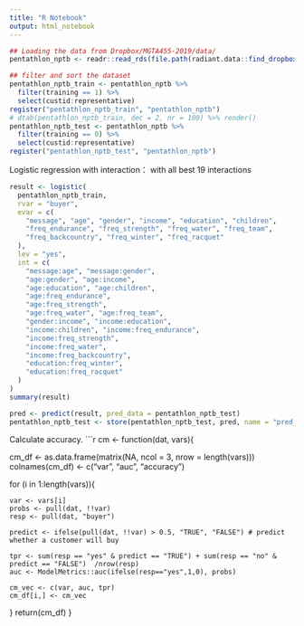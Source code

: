 ```yaml
---
title: "R Notebook"
output: html_notebook
---
```


```r
## Loading the data from Dropbox/MGTA455-2019/data/
pentathlon_nptb <- readr::read_rds(file.path(radiant.data::find_dropbox(), "MGTA455-2019/data/pentathlon_nptb.rds"))
```


```r
## filter and sort the dataset
pentathlon_nptb_train <- pentathlon_nptb %>%
  filter(training == 1) %>%
  select(custid:representative)
register("pentathlon_nptb_train", "pentathlon_nptb")
# dtab(pentathlon_nptb_train, dec = 2, nr = 100) %>% render()
pentathlon_nptb_test <- pentathlon_nptb %>%
  filter(training == 0) %>%
  select(custid:representative)
register("pentathlon_nptb_test", "pentathlon_nptb")
```

Logistic regression with interaction：
with all best 19 interactions

```r
result <- logistic(
  pentathlon_nptb_train, 
  rvar = "buyer", 
  evar = c(
    "message", "age", "gender", "income", "education", "children", 
    "freq_endurance", "freq_strength", "freq_water", "freq_team", 
    "freq_backcountry", "freq_winter", "freq_racquet"
  ), 
  lev = "yes", 
  int = c(
    "message:age", "message:gender", 
    "age:gender", "age:income", 
    "age:education", "age:children", 
    "age:freq_endurance", 
    "age:freq_strength", 
    "age:freq_water", "age:freq_team", 
    "gender:income", "income:education", 
    "income:children", "income:freq_endurance", 
    "income:freq_strength", 
    "income:freq_water", 
    "income:freq_backcountry", 
    "education:freq_winter", 
    "education:freq_racquet"
  )
)
summary(result)

pred <- predict(result, pred_data = pentathlon_nptb_test)
pentathlon_nptb_test <- store(pentathlon_nptb_test, pred, name = "pred_logit")
```

Calculate accuracy.
```r

cm <- function(dat, vars){
  
  cm_df <- as.data.frame(matrix(NA, ncol = 3, nrow = length(vars)))
  colnames(cm_df) <- c("var", "auc", "accuracy")
  
  for (i in 1:length(vars)){
    
    var <- vars[i]
    probs <- pull(dat, !!var)
    resp <- pull(dat, "buyer")
    
    predict <- ifelse(pull(dat, !!var) > 0.5, "TRUE", "FALSE") # predict whether a customer will buy 
    
    tpr <- sum(resp == "yes" & predict == "TRUE") + sum(resp == "no" & predict == "FALSE")  /nrow(resp)
    auc <- ModelMetrics::auc(ifelse(resp=="yes",1,0), probs)
    
    cm_vec <- c(var, auc, tpr)
    cm_df[i,] <- cm_vec
  }
  return(cm_df)
}

